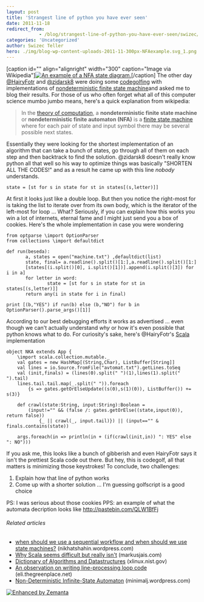 ```yaml
---
layout: post
title: 'Strangest line of python you have ever seen'
date: 2011-11-18
redirect_from: 
            - /blog/strangest-line-of-python-you-have-ever-seen/swizec/3012
categories: 'Uncategorized'
author: Swizec Teller
hero: ./img/blog-wp-content-uploads-2011-11-300px-NFAexample.svg_1.png
---
```

\[caption id="" align="alignright" width="300" caption="Image via Wikipedia"][![An example of a NFA state diagram.](./img/blog-wp-content-uploads-2011-11-300px-NFAexample.svg_1.png "An example of a NFA state diagram.")](http://commons.wikipedia.org/wiki/File:NFAexample.svg)\[/caption] The other day [@HairyFotr](http://twitter.com/HairyFotr) and [@zidarsk8](http://twitter.com/zidarsk8) were doing some [codegolfing](http://en.wikipedia.org/wiki/Code_golf) with implementations of [nondeterministic finite state machine](http://en.wikipedia.org/wiki/Nondeterministic_finite-state_machine "Nondeterministic finite-state machine")and asked me to blog their results. For those of us who often forget what all of this computer science mumbo jumbo means, here's a quick explanation from wikipedia:

> In the [theory of computation](http://en.wikipedia.org/wiki/Theory_of_computation "Theory of computation"), a **nondeterministic finite state machine** or **nondeterministic finite automaton (NFA)** is a [finite state machine](http://en.wikipedia.org/wiki/Finite_state_machine "Finite state machine") where for each pair of state and input symbol there may be several possible next states.

Essentially they were looking for the shortest implementation of an algorithm that can take a bunch of states, go through all of them on each step and then backtrack to find the solution. @zidarsk8 doesn't really know python all that well so his way to optimize things was basically "SHORTEN ALL THE CODES!" and as a result he came up with this line _nobody_ understands.

```
state = [st for s in state for st in states[(s,letter)]]
```

At first it looks just like a double loop. But then you notice the right-most for is taking the list to iterate over from its own body, which is the iterator of the left-most for loop ... What? Seriously, if you can explain how this works you win a lot of internets, eternal fame and I might just send you a box of cookies. Here's the whole implementation in case you were wondering

```
from optparse \import OptionParser
from collections \import defaultdict

def run(beseda):
       a, states = open("machine.txt") ,defaultdict(list)
       state, final= a.readline().split()[1:],a.readline().split()[1:]
       [states[(i.split()[0], i.split()[1])].append(i.split()[3]) for i in a]
       for letter in word:
               state = [st for s in state for st in states[(s,letter)]]
       return any(i in state for i in final)

print [(b,"YES") if run(b) else (b,"NO") for b in OptionParser().parse_args()[1]]
```

According to our best debugging efforts it works as advertised ... even though we can't actually understand _why_ or how it's even possible that python knows what to do. For curiosity's sake, here's @HairyFotr's [Scala](http://www.scala-lang.org/ "Scala (programming language)") implementation

```
object NKA extends App {
    \import scala.collection.mutable._
    val gates = new HashMap[(String,Char), ListBuffer[String]]
    val lines = io.Source.fromFile("avtomat.txt").getLines.toSeq
    val (init,finals) = (lines(0).split(" ")(1),lines(1).split(" ").tail)
    lines.tail.tail.map(_.split(" ")).foreach 
        {s => gates.getOrElseUpdate((s(0),s(1)(0)), ListBuffer()) += s(3)}

    def crawl(state:String, input:String):Boolean = 
        (input!="" && (false /: gates.getOrElse((state,input(0)), return false))
            {_ || crawl(_, input.tail)}) || (input=="" & finals.contains(state))

    args.foreach(in => println(in + (if(crawl(init,in)) ": YES" else ": NO")))
```

If you ask me, this looks like a bunch of gibberish and even HairyFotr says it isn't the prettiest Scala code out there. But hey, this is codegolf, all that matters is minimizing those keystrokes! To conclude, two challenges:

1. Explain how that line of python works
2. Come up with a shorter solution ... I'm guessing golfscript is a good choice

PS: I was serious about those cookies PPS: an example of what the automata decription looks like <http://pastebin.com/QLW1BfFj>

###### Related articles

- [when should we use a sequential workflow and when should we use state machines?](http://nikhatshahin.wordpress.com/2011/11/13/when-should-we-use-a-sequential-workflow-and-when-should-we-use-state-machines/) (nikhatshahin.wordpress.com)
- [Why Scala seems difficult but really isn't](http://markusjais.com/why-scala-seems-difficult-but-reallyisnt/) (markusjais.com)
- [Dictionary of Algorithms and Datastructures](http://xlinux.nist.gov/dads//) (xlinux.nist.gov)
- [An observation on writing line-processing loop code](http://eli.thegreenplace.net/2011/10/28/an-observation-on-writing-line-processing-loop-code/) (eli.thegreenplace.net)
- [Non-Deterministic Infinite-State Automaton](http://minimalj.wordpress.com/2011/09/05/non-deterministic-infinite-state-automaton/) (minimalj.wordpress.com)

[![Enhanced by Zemanta](http://img.zemanta.com/zemified_e.png?x-id=7d434145-b98a-4e4d-894d-432c5ab1fdcc)](http://www.zemanta.com/ "Enhanced by Zemanta")